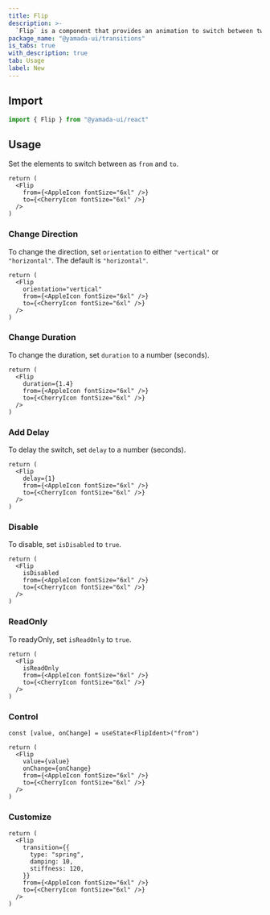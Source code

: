 ```yaml
---
title: Flip
description: >-
  `Flip` is a component that provides an animation to switch between two elements while flipping.
package_name: "@yamada-ui/transitions"
is_tabs: true
with_description: true
tab: Usage
label: New
---
```


## Import

```ts
import { Flip } from "@yamada-ui/react"
```

## Usage

Set the elements to switch between as `from` and `to`.

```tsx functional=true
return (
  <Flip
    from={<AppleIcon fontSize="6xl" />}
    to={<CherryIcon fontSize="6xl" />}
  />
)
```

### Change Direction

To change the direction, set `orientation` to either `"vertical"` or `"horizontal"`. The default is `"horizontal"`.

```tsx functional=true
return (
  <Flip
    orientation="vertical"
    from={<AppleIcon fontSize="6xl" />}
    to={<CherryIcon fontSize="6xl" />}
  />
)
```

### Change Duration

To change the duration, set `duration` to a number (seconds).

```tsx functional=true
return (
  <Flip
    duration={1.4}
    from={<AppleIcon fontSize="6xl" />}
    to={<CherryIcon fontSize="6xl" />}
  />
)
```

### Add Delay

To delay the switch, set `delay` to a number (seconds).

```tsx functional=true
return (
  <Flip
    delay={1}
    from={<AppleIcon fontSize="6xl" />}
    to={<CherryIcon fontSize="6xl" />}
  />
)
```

### Disable

To disable, set `isDisabled` to `true`.

```tsx functional=true
return (
  <Flip
    isDisabled
    from={<AppleIcon fontSize="6xl" />}
    to={<CherryIcon fontSize="6xl" />}
  />
)
```

### ReadOnly

To readyOnly, set `isReadOnly` to `true`.

```tsx functional=true
return (
  <Flip
    isReadOnly
    from={<AppleIcon fontSize="6xl" />}
    to={<CherryIcon fontSize="6xl" />}
  />
)
```

### Control

```tsx functional=true
const [value, onChange] = useState<FlipIdent>("from")

return (
  <Flip
    value={value}
    onChange={onChange}
    from={<AppleIcon fontSize="6xl" />}
    to={<CherryIcon fontSize="6xl" />}
  />
)
```

### Customize

```tsx functional=true
return (
  <Flip
    transition={{
      type: "spring",
      damping: 10,
      stiffness: 120,
    }}
    from={<AppleIcon fontSize="6xl" />}
    to={<CherryIcon fontSize="6xl" />}
  />
)
```
